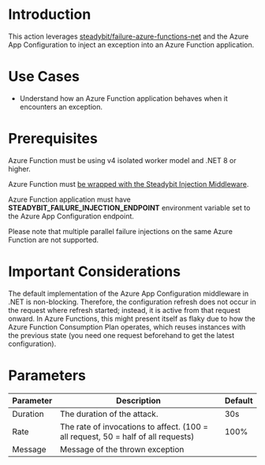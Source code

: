 # Introduction

This action leverages [steadybit/failure-azure-functions-net](https://github.com/steadybit/failure-azure-functions-net) and the Azure App Configuration to inject an exception into an Azure Function application.

# Use Cases

- Understand how an Azure Function application behaves when it encounters an exception.

# Prerequisites

Azure Function must be using v4 isolated worker model and .NET 8 or higher.

Azure Function must [be wrapped with the Steadybit Injection Middleware](https://github.com/steadybit/failure-azure-functions-net).

Azure Function application must have **STEADYBIT_FAILURE_INJECTION_ENDPOINT** environment variable set to the Azure App Configuration endpoint.

Please note that multiple parallel failure injections on the same Azure Function are not supported.

# Important Considerations

The default implementation of the Azure App Configuration middleware in .NET is non-blocking. Therefore, the configuration refresh
does not occur in the request where refresh started; instead, it is active from that request onward.
In Azure Functions, this might present itself as flaky due to how the Azure Function Consumption Plan operates, which reuses instances with the previous state (you need one request beforehand to get the latest configuration).

# Parameters

| Parameter | Description                                                                       | Default |
| --------- | --------------------------------------------------------------------------------- | ------- |
| Duration  | The duration of the attack.                                                       | 30s     |
| Rate      | The rate of invocations to affect. (100 = all request, 50 = half of all requests) | 100%    |
| Message   | Message of the thrown exception                                                   |         |
